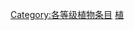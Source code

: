 {{catmore1|[[WikiProject:植物|WikiProject:植物]]}}
{{Articles by Quality|topic=植物|project=植物|format=TOC}}
{{empty category}}

[[Category:各等级植物条目|Category:各等级植物条目]]
[[Category:主题级条目|植]]